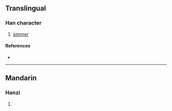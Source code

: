 {{character info/new}}
==Translingual==

===Han character===
{{Han char|rn=86|rad=火|as=05|sn=9|four=|canj=FHFD|ids=⿰火乎}}

# [[simmer]]

====References====
* {{Han ref|kx=0669.101|hdz=32196.050|uh=70C0|ud=28864}}

----

==Mandarin==

===Hanzi===
{{cmn-hanzi|pin=[[hū]] ([[hu1]])|wg=hu<sup>1</sup>}}

# {{defn|lang=cmn|sort=火05}}